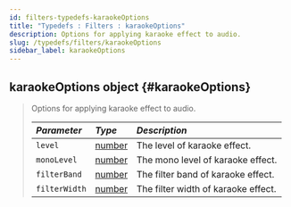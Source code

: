 ```yaml
---
id: filters-typedefs-karaokeOptions
title: "Typedefs : Filters : karaokeOptions"
description: Options for applying karaoke effect to audio.
slug: /typedefs/filters/karaokeOptions
sidebar_label: karaokeOptions
---
```



## karaokeOptions <span className="info badge">object</span> {#karaokeOptions}

> Options for applying karaoke effect to audio.
>
> | <i className="fa-solid fa-hashtag"/> Parameter | <i className="fa-solid fa-font"/> Type                                                            | <i className="fa-solid fa-list"/> Description |
> |:-----------------------------------------------|:--------------------------------------------------------------------------------------------------|:----------------------------------------------|
> | `level`                                        | [number](https://developer.mozilla.org/en-US/docs/Web/JavaScript/Reference/Global_Objects/Number) | The level of karaoke effect.                  |
> | `monoLevel`                                    | [number](https://developer.mozilla.org/en-US/docs/Web/JavaScript/Reference/Global_Objects/Number) | The mono level of karaoke effect.             |
> | `filterBand`                                   | [number](https://developer.mozilla.org/en-US/docs/Web/JavaScript/Reference/Global_Objects/Number) | The filter band of karaoke effect.            |
> | `filterWidth`                                  | [number](https://developer.mozilla.org/en-US/docs/Web/JavaScript/Reference/Global_Objects/Number) | The filter width of karaoke effect.           |